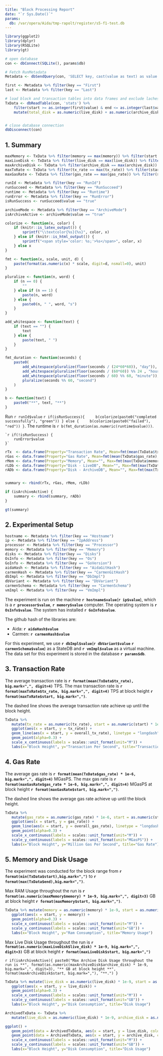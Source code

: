 ```yaml
---
title: "Block Processing Report"
date: "`r Sys.Date()`"
params:
  db: /var/opera/Aida/tmp-rapolt/register/s5-f1-test.db
---
```


```r
library(ggplot2)
library(dplyr)
library(RSQLite)
library(gt)

# open database
con <- dbConnect(SQLite(), params$db)

# Fetch RunMetadata
Metadata <- dbSendQuery(con, 'SELECT key, cast(value as text) as value FROM metadata;') %>% dbFetch

first <- Metadata %>% filter(key == "First")
last <- Metadata %>% filter(key == "Last")

# load block and transaction tables into data frames and exclude lachesis transition block
TxData <- dbReadTable(con, 'stats') %>% 
	filter(start >= as.integer(first$value) & end <= as.integer(last$value)) %>%
	mutate(total_disk = as.numeric(live_disk) + as.numeric(archive_disk))


# close database connection
dbDisconnect(con)
```

## ##############################################################################

## 1. Summary

```r
maxMemory <- TxData %>% filter(memory == max(memory)) %>% filter(start == min(start)) %>% distinct(memory, start) 
maxLiveDisk <- TxData %>% filter(live_disk == max(live_disk)) %>% filter(start == min(start)) %>% distinct(live_disk, start) 
maxArchiveDisk <- TxData %>% filter(archive_disk == max(archive_disk)) %>% filter(start == min(start)) %>% distinct(archive_disk, start) 
maxTxRate <- TxData %>% filter(tx_rate == max(tx_rate)) %>% filter(start == min(start)) %>% distinct(tx_rate, start)
maxGasRate <- TxData %>% filter(gas_rate == max(gas_rate)) %>% filter(start == min(start)) %>% distinct(gas_rate, start) 

runId <- Metadata %>% filter(key == "RunId")
runSucceed <- Metadata %>% filter(key == "RunSucceed")
runtime <- Metadata %>% filter(key == "Runtime")
runError <- Metadata %>% filter(key == "RunError")
isRunSuccess <- runSucceed$value == "true"

archiveMode <- Metadata %>% filter(key == "ArchiveMode")
isArchiveActive <- archiveMode$value == "true"

colorize <- function(x, color) {
	if (knitr::is_latex_output()) {
		sprintf("\\textcolor{%s}{%s}", color, x)
	} else if (knitr::is_html_output()) {
		sprintf("<span style='color: %s;'>%s</span>", color, x)
	} else x
}

fmt <- function(x, scale, unit, d) {
	paste(format(as.numeric(x) * scale, digit=d, nsmall=0), unit)
}

pluralize <- function(n, word) {
	if (n == 0) {
		""
	} else if (n == 1) {
		paste(n, word)
	} else {
		paste0(n, " ", word, "s")
	}
}

add_whitespace <- function(text) {
	if (text == "") {
		text
	} else {
		paste(text, " ")
	}
}

fmt_duration <- function(seconds) {
	paste0(
		add_whitespace(pluralize(floor(seconds / (24*60*60)), "day")),
		add_whitespace(pluralize(floor(seconds / (60*60)) %% 24 , "hour")),
		add_whitespace(pluralize(floor(seconds / 60) %% 60, "minute")),
		pluralize(seconds %% 60, "second")
	)
}

b <- function(text) {
	paste0("**", text, "**")
}

```

Run `r runId$value` `r if(isRunSuccess){
	b(colorize(paste0("completed successfully"), "green"))
} else {
	b(colorize(paste0("failed"), "red"))
}`. The runtime is `r b(fmt_duration(as.numeric(runtime$value)))`.

    `r if(!isRunSuccess) {
        runError$value
    }`

```r
rTx  <- data.frame(Property="Transaction Rate", Mean=fmt(mean(TxData$tx_rate), 1, "TPS", 4), Max=fmt(max(TxData$tx_rate), 1, "TPS", 4))
rGas <- data.frame(Property="Gas Rate", Mean=fmt(mean(TxData$gas_rate), 1e-6, "MGasPS", 4), Max=fmt(max(TxData$gas_rate), 1e-6, "MGasPS", 4))
rMem <- data.frame(Property="Memory", Mean="", Max=fmt(max(TxData$memory), 1e-9, "GB", 4))
rLDb <- data.frame(Property="Disk - LiveDB", Mean="", Max=fmt(max(TxData$live_disk), 1e-9, "GB", 4))
rADb <- data.frame(Property="Disk - ArchiveDB", Mean="", Max=fmt(max(TxData$archive_disk), 1e-9, "GB", 4))


summary <- rbind(rTx, rGas, rMem, rLDb)

if (isArchiveActive) {
	summary <- rbind(summary, rADb)
}

gt(summary)
```


## ##############################################################################

## 2. Experimental Setup

```r
hostname <- Metadata %>% filter(key == "Hostname")
ip <- Metadata %>% filter(key == "IpAddress")
processor <- Metadata %>% filter(key == "Processor")
memory <- Metadata %>% filter(key == "Memory")
disks <- Metadata %>% filter(key == "Disks")
OsInfo <- Metadata %>% filter(key == "Os")
GoInfo <- Metadata %>% filter(key == "GoVersion")
aidaHash <- Metadata %>% filter(key == "AidaGitHash")
carmenHash <- Metadata %>% filter(key == "CarmenGitHash")
dbImpl <- Metadata %>% filter(key == "DbImpl")
dbVariant <- Metadata %>% filter(key == "DbVariant")
carmenSchema <- Metadata %>% filter(key == "CarmenSchema")
vmImpl <- Metadata %>% filter(key == "VmImpl")
```

The experiment is run on the machine **`r hostname$value`**(**`r ip$value`**), which is a **`r processor$value`**, **`r memory$value`** computer.
The operating system is **`r OsInfo$value`**.
The system has installed **`r GoInfo$value`**.

The github hash of the libraries are:

* Aida: **`r aidaHash$value`**
* Carmen: **`r carmenHash$value`**

For this experiment, we use **`r dbImpl$value`**(**`r dbVariant$value`** **`r carmenSchema$value`**) as a StateDB and **`r vmImpl$value`** as a virtual machine.  The data set for this experiment is stored in the database **`r params$db`**.

## ##############################################################################

## 3. Transaction Rate

The average transaction rate is **`r format(mean(TxData$tx_rate), big.mark=",", digit=4)`** TPS. The max transaction rate  is **`r format(maxTxRate$tx_rate, big.mark=",", digit=4)`** TPS at block height **`r format(maxTxRate$start, big.mark=",")`**. 

The dashed line shows the average transaction rate achieve up until the block height.

```r
TxData %>% 
   mutate(tx_rate = as.numeric(tx_rate), start = as.numeric(start) * 1e-6) %>%
   ggplot(aes(x = start, y = tx_rate)) +
   geom_line(aes(x = start, y = overall_tx_rate), linetype = "longdash", color = "tomato") +
   geom_point(alpha=0.3) +
   scale_x_continuous(labels = scales::unit_format(unit="M")) +
   labs(x="Block Height", y="Transaction Per Second", title="Transaction Rate")
```

## ##############################################################################

## 4. Gas Rate

The average gas rate is **`r format(mean(TxData$gas_rate) * 1e-6, big.mark=",", digit=4)`** MGasPS. The max gas rate  is **`r format(maxGasRate$gas_rate * 1e-6, big.mark=",", digit=4)`** MGasPS at block height **`r format(maxGasRate$start, big.mark=",")`**. 

The dashed line shows the average gas rate achieve up until the block height.

```r
TxData %>% 
   mutate(gas_rate = as.numeric(gas_rate) * 1e-6, start = as.numeric(start) * 1e-6, overall_gas_rate = as.numeric(overall_gas_rate) * 1e-6) %>%
   ggplot(aes(x = start, y = gas_rate)) +
   geom_line(aes(x = start, y = overall_gas_rate), linetype = "longdash", color = "tomato") +
   geom_point(alpha=0.3) +
   scale_x_continuous(labels = scales::unit_format(unit="M")) +
   scale_y_continuous(labels = scales::unit_format(unit="MGasPS")) +
   labs(x="Block Height", y="Million Gas Per Second", title="Gas Rate")
```

## ##############################################################################

## 5. Memory and Disk Usage


The experiment was conducted for the block range from **`r format(min(TxData$start),big.mark=",")`**  to **`r format(max(TxData$end),big.mark=",")`**.

Max RAM Usage throughout the run is **`r format(as.numeric(maxMemory$memory) * 1e-9, big.mark=",", digit=3)`** GB at block height **`r format(maxMemory$start, big.mark=",")`**. 

```r
TxData %>% mutate(memory = as.numeric(memory) * 1e-9, start = as.numeric(start) * 1e-6) %>%
   ggplot(aes(x = start, y = memory)) +
   geom_point(alpha=0.3) +
   scale_x_continuous(labels = scales::unit_format(unit="M")) +
   scale_y_continuous(labels = scales::unit_format(unit="GB")) +
   labs(x="Block Height", y="Ram Consumption", title="Memory Usage")
```

Max Live Disk Usage throughout the run is **`r format(as.numeric(maxLiveDisk$live_disk) * 1e-9, big.mark=",", digit=3)`** GB at block height **`r format(maxLiveDisk$start, big.mark=",")`**

`r if(isArchiveActive){
paste0("Max Archive Disk Usage throughout the run is **", format(as.numeric(maxArchiveDisk$archive_disk) * 1e-9, big.mark=",", digit=3), "** GB at block height **", format(maxArchiveDisk$start, big.mark=","), "**.")
}`

```r
TxData %>% mutate(live_disk = as.numeric(live_disk) * 1e-9, start = as.numeric(start) * 1e-6) %>%
   ggplot(aes(x = start, y = live_disk)) +
   geom_point(alpha=0.3) +
   scale_x_continuous(labels = scales::unit_format(unit="M")) +
   scale_y_continuous(labels = scales::unit_format(unit="GB")) +
   labs(x="Block Height", y="Disk Consumption", title="Disk Usage")
```

```r
ArchivedTxData <- TxData %>%
   mutate(live_disk = as.numeric(live_disk) * 1e-9, archive_disk = as.numeric(archive_disk) * 1e-9, total_disk = as.numeric(total_disk) * 1e-9, start = as.numeric(start) * 1e-6)

ggplot() +
   geom_point(data = ArchivedTxData, aes(x = start, y = live_disk, color="Live"), alpha=0.3) +
   geom_point(data = ArchivedTxData, aes(x = start, y = archive_disk, color="Archive"), alpha=0.3) +
   scale_x_continuous(labels = scales::unit_format(unit="M")) +
   scale_y_continuous(labels = scales::unit_format(unit="GB")) +
   labs(x="Block Height", y="Disk Consumption", title="Disk Usage")
```


